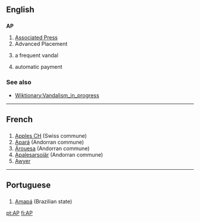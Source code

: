==English==

==={{initialism}}===
'''AP'''

#[[Associated Press]]
#Advanced Placement
#{{wjargon}} a frequent vandal
#{{finance}} automatic payment

===See also===
*[[Wiktionary:Vandalism_in_progress]]

----

==French==
==={{Abbreviation}}===
#[[Apples CH]] (Swiss commune)
#[[Apará]] (Andorran commune)
#[[Árouesa]] (Andorran commune)
#[[Apalesarsoiär]] (Andorran commune)
#[[Awyer (RS)|Awyer]]

----

==Portuguese==
==={{Abbreviation}}===
#[[Amapá]] (Brazilian state)

[[pt:AP]]
[[fi:AP]]